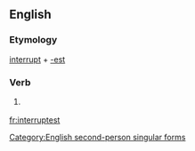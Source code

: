 ==English==

===Etymology===
[[interrupt]] + [[-est]]

===Verb===
{{en-verb form}}

# {{context|archaic|lang=en}} {{form of|Second-person singular simple present form|interrupt}}

[[Category:English second-person singular forms]]

[[fr:interruptest]]
